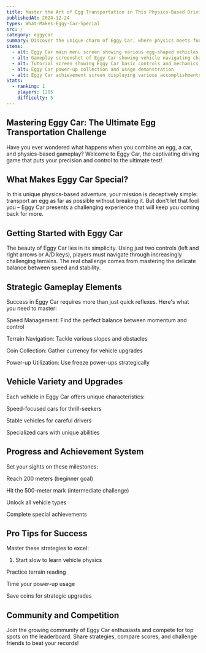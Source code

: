 ```yaml
---
title: Master the Art of Egg Transportation in This Physics-Based Driving Adventure Eggy Car
publishedAt: 2024-12-24
types: What-Makes-Eggy-Car-Special
src: /
category: eggycar
summary: Discover the unique charm of Eggy Car, where physics meets fun as you navigate egg-shaped vehicles through challenging terrains. Learn tips, tricks, and strategies to become an egg transportation expert!
items:
  - alt: Eggy Car main menu screen showing various egg-shaped vehicles
  - alt: Gameplay screenshot of Eggy Car showing vehicle navigating challenging terrain
  - alt: Tutorial screen showing Eggy Car basic controls and mechanics
  - alt: Eggy Car power-up collection and usage demonstration
  - alt: Eggy Car achievement screen displaying various accomplishments
Stats:
  - ranking: 1
    players: 1205
    difficulty: 5
---
```


## Mastering Eggy Car: The Ultimate Egg Transportation Challenge

Have you ever wondered what happens when you combine an egg, a car, and physics-based gameplay? Welcome to Eggy Car, the captivating driving game that puts your precision and control to the ultimate test!

## What Makes Eggy Car Special?

In this unique physics-based adventure, your mission is deceptively simple: transport an egg as far as possible without breaking it. But don't let that fool you – Eggy Car presents a challenging experience that will keep you coming back for more.

## Getting Started with Eggy Car

The beauty of Eggy Car lies in its simplicity. Using just two controls (left and right arrows or A/D keys), players must navigate through increasingly challenging terrains. The real challenge comes from mastering the delicate balance between speed and stability.

## Strategic Gameplay Elements

Success in Eggy Car requires more than just quick reflexes. Here's what you need to master:

Speed Management: Find the perfect balance between momentum and control

Terrain Navigation: Tackle various slopes and obstacles

Coin Collection: Gather currency for vehicle upgrades

Power-up Utilization: Use freeze power-ups strategically

## Vehicle Variety and Upgrades

Each vehicle in Eggy Car offers unique characteristics:

Speed-focused cars for thrill-seekers

Stable vehicles for careful drivers

Specialized cars with unique abilities

## Progress and Achievement System

Set your sights on these milestones:

Reach 200 meters (beginner goal)

Hit the 500-meter mark (intermediate challenge)

Unlock all vehicle types

Complete special achievements

## Pro Tips for Success

Master these strategies to excel:

1. Start slow to learn vehicle physics

Practice terrain reading

Time your power-up usage

Save coins for strategic upgrades

## Community and Competition

Join the growing community of Eggy Car enthusiasts and compete for top spots on the leaderboard. Share strategies, compare scores, and challenge friends to beat your records!
